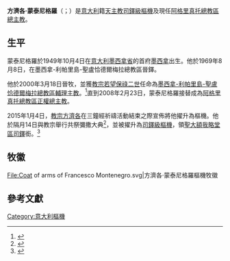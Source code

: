 {{blpsources|time=2015-09-09T17:18:34+00:00}}
{{NoteTA
|1=zh-hans:纳波利塔诺;zh-hant:納波利塔諾;zh-tw:納波里塔諾;
|2=zh:佐治;zh-hans:乔治;zh-hk:佐治;zh-sg:乔治;zh-tw:喬治;zh-cn:乔治;
}}
{{Infobox Christian leader
| type             = cardinal
| honorific-prefix =
| name             = 方濟各·蒙泰尼格羅<br />Francesco Montenegro
| title            = [[天主教阿格里真托總教區|天主教阿格里真托總教區總主教]]
| image            = Francesco Montenegro.jpg
| alt              = 
| caption          = [[喬治·納波利塔諾|喬治·納波利塔諾]]（左方）與方濟各·蒙泰尼格羅（右方）
| church           = 
| archdiocese      = 阿格里真托
| diocese          = 
| see              = 
| term             = 2008年2月23日
| predecessor      = [[Carmelo_Ferraro|Carmelo Ferraro]]
| successor        = （現任）
| other_post       = [[聖大額我略堂|聖大額我略堂區領銜司鐸]]
<!---------- Orders ---------->
| ordination       = 1969年8月8日
| ordained_by      = 
| consecration     = 2000年3月18日
| consecrated_by   = 
| cardinal         = 2015年2月14日
| created_cardinal_by = [[教宗方濟各|教宗方濟各]]
| rank             = [[樞機|司鐸級樞機]]
<!---------- Personal details ---------->
| birth_date       = {{Birth date and age|1946|5|22}}
| birth_place      = [[意大利|意大利]][[墨西拿省|墨西拿省]][[墨西拿|墨西拿]]
| death_date       = 
| death_place      = 
| previous_post    = {{Unbulleted list|[[天主教墨西拿-利帕里島-聖盧恰德爾梅拉總教區|墨西拿-利帕里島-聖盧恰德爾梅拉總教區輔理主教]]（2000年－2008年）}}
| nationality      = 意大利
| religion         = [[天主教|天主教]]
| motto            = Caritas Sine Modo
| coat_of_arms     = Coat of arms of Francesco Montenegro.svg

}}
'''方濟各·蒙泰尼格羅'''（{{lang-it|Francesco Montenegro}}；{{bd|1946年|5月22日|catIdx=Francesco Montenegro}}）是[[意大利|意大利]]籍[[天主教|天主教]][[樞機|司鐸級樞機]]及現任[[天主教阿格里真托總教區|阿格里真托總教區總主教]]。

==生平==
蒙泰尼格羅於1949年10月4日在[[意大利|意大利]][[墨西拿省|墨西拿省]]的首府[[墨西拿|墨西拿]]出生。他於1969年8月8日，在墨西拿-利帕里島-聖盧恰德爾梅拉總教區晉鐸。

他於2000年3月18日晉牧，並獲[[教宗若望保祿二世|教宗若望保祿二世]]任命為[[天主教墨西拿-利帕里島-聖盧恰德爾梅拉總教區|墨西拿-利帕里島-聖盧恰德爾梅拉總教區輔理主教]]。<ref>{{cite news |url=https://press.vatican.va/content/salastampa/it/bollettino/pubblico/2000/03/18/0170/00617.html |title=RINUNCE E NOMINE, 18.03.2000 |date=2000-03-18 |accessdate=2019-07-05 |language=it |publisher=Sala Stampa della Santa Sede |archive-date=2019-12-09 |archive-url=https://web.archive.org/web/20191209195404/http://press.vatican.va/content/salastampa/it/bollettino/pubblico/2000/03/18/0170/00617.html |dead-url=no }}</ref>直到2008年2月23日，蒙泰尼格羅接替成為[[天主教阿格里真托總教區|阿格里真托總教區正權總主教]]。

2015年1月4日，[[教宗方濟各|教宗方濟各]]在三鐘經祈禱活動結束之際宣佈將他擢升為樞機。他於隔月14日與教宗舉行共祭彌撒大典<ref>{{cite web | url=https://press.vatican.va/content/salastampa/it/bollettino/pubblico/2015/01/04/0006/00008.html | title=Annuncio di Concistoro per la creazione di nuovi Cardinali, 04.01.2015 | publisher=Sala Stampa della Santa Sede | date=2015-01-04 | language=it | accessdate=2019-07-05 | archive-date=2019-08-01 | archive-url=https://web.archive.org/web/20190801165839/https://press.vatican.va/content/salastampa/it/bollettino/pubblico/2015/01/04/0006/00008.html | dead-url=no }}</ref>，並被擢升為[[樞機|司鐸級樞機]]，領[[聖大額我略堂|聖大額我略堂區司鐸]]銜。<ref>{{cite news|title=Consistory: list of titular church assignments|url=http://en.radiovaticana.va/news/2015/02/14/consistory_list_of_titular_church_assignments/1123425|accessdate=2015-02-14|work=Vatican Radio|date=2015-02-14|archive-date=2017-11-14|archive-url=https://web.archive.org/web/20171114152022/http://en.radiovaticana.va/news/2015/02/14/consistory_list_of_titular_church_assignments/1123425|dead-url=no}}</ref>

== 牧徽 ==
<gallery>
File:Coat of arms of Francesco Montenegro.svg|方濟各·蒙泰尼格羅樞機牧徽
</gallery>

==參考文獻==
{{reflist}}

{{樞機團}}
[[Category:意大利樞機|Category:意大利樞機]]